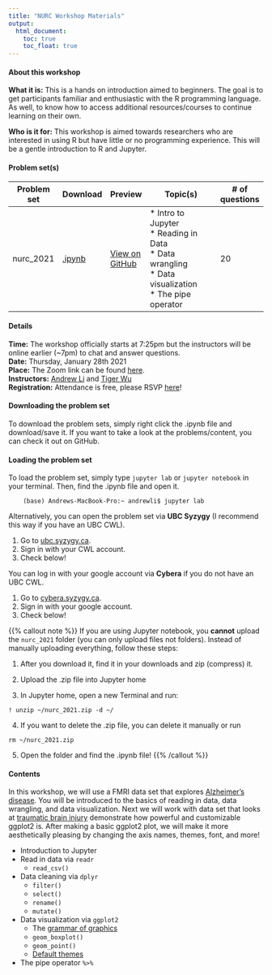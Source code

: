 ```yaml
---
title: "NURC Workshop Materials"
output: 
  html_document:
    toc: true
    toc_float: true
---
```


#### About this workshop

__What it is:__ This is a hands on introduction aimed to beginners. The goal is to get participants familiar and enthusiastic with the R programming language. As well, to know how to access additional resources/courses to continue learning on their own.

__Who is it for:__ This workshop is aimed towards researchers who are interested in using R but have little or no programming experience. This will be a  gentle introduction to R and Jupyter.

#### Problem set(s)

| Problem set | Download   | Preview            | Topic(s)                                                                             | # of questions |
|-------------|------------|--------------------|--------------------------------------------------------------------------------------|----------------|
| nurc_2021   | [.ipynb](https://raw.githubusercontent.com/andr3wli/nurc-r-website/master/content/problem_sets/nurc_2021/nurc_2021.ipynb) | [View on GitHub](https://github.com/andr3wli/nurc-r-website/blob/master/content/problem_sets/nurc_2021/nurc_2021.ipynb) | * Intro to Jupyter <br>* Reading in Data<br>* Data wrangling<br>* Data visualization<br> * The pipe operator | 20             |

#### Details

__Time:__ The workshop officially starts at 7:25pm but the instructors will be online earlier (~7pm) to chat and answer questions. <br>
__Date:__ Thursday, January 28th 2021 <br>
__Place:__ The Zoom link can be found [here](https://docs.google.com/document/d/1lJyHPvEm95x79rmCJJ_T7y-FBYDSWBu77u9C_flKw3Q/edit?fbclid=IwAR3X9tTpT9hApd5i4wIOZW3YvwhncILjdpJ1bx4-0E59UKqnamXRNmbmQLY#heading=h.urw1vzli8gz5). <br>
__Instructors:__ [Andrew Li](http://andrewcli.me) and [Tiger Wu](https://tigerthepro.github.io/TigerWu/)  <br>
__Registration:__ Attendance is free, please RSVP [here](https://docs.google.com/forms/d/e/1FAIpQLSco1157Ttx7Ml64UJlMddTQHWRV7x6JFuR1s16f6luWTUkp2A/viewform)!

#### Downloading the problem set
To download the problem sets, simply right click the .ipynb file and download/save it. If you want to take a look at the problems/content, you can check it out on GitHub.

#### Loading the problem set
To load the problem set, simply type `jupyter lab` or `jupyter notebook` in your terminal. Then, find the .ipynb file and open it. 

```
    (base) Andrews-MacBook-Pro:~ andrewli$ jupyter lab
```
Alternatively, you can open the problem set via __UBC Syzygy__ (I recommend this way if you have an UBC CWL).

1. Go to [ubc.syzygy.ca](https://ubc.syzygy.ca/).
2. Sign in with your CWL account.
3. Check below!

You can log in with your google account via __Cybera__ if you do not have an UBC CWL.

1. Go to [cybera.syzygy.ca](https://cybera.syzygy.ca).
2. Sign in with your google account.
3. Check below!

{{% callout note %}}
If you are using Jupyter notebook, you __cannot__ upload the `nurc_2021` folder (you can only upload files not folders). Instead of manually uploading everything,  follow these steps:

1. After you download it, find it in your downloads and zip (compress) it.

2. Upload the .zip file into Jupyter home

3. In Jupyter home, open a new Terminal and run:

``` 
! unzip ~/nurc_2021.zip -d ~/
```
4. If you want to delete the .zip file, you can delete it manually or run 

```
rm ~/nurc_2021.zip
```

5. Open the folder and find the .ipynb file!
{{% /callout %}}

#### Contents
In this workshop, we will use a FMRI data set that explores [Alzheimer's disease](https://www.kaggle.com/jboysen/mri-and-alzheimers). You will be introduced to the basics of reading in data, data wrangling, and data visualization. Next we will work with data set that looks at [traumatic brain injury](https://github.com/rfordatascience/tidytuesday/blob/master/data/2020/2020-03-24/readme.md) demonstrate how powerful and customizable ggplot2 is. After making a basic ggplot2 plot, we will make it more aesthetically pleasing by changing the axis names, themes, font, and more! 

* Introduction to Jupyter 
* Read in data via `readr`
  * `read_csv()`
* Data cleaning via `dplyr`
  * `filter()`
  * `select()`
  * `rename()`
  * `mutate()`
* Data visualization via `ggplot2`
  * The [grammar of graphics](https://www.amazon.ca/Grammar-Graphics-Leland-Wilkinson/dp/0387245448)
  * `geom_boxplot()`
  * `geom_point()`
  * [Default themes](https://ggplot2.tidyverse.org/reference/ggtheme.html)
* The pipe operator `%>%`
